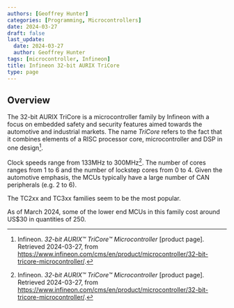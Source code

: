 ```yaml
---
authors: [Geoffrey Hunter]
categories: [Programming, Microcontrollers]
date: 2024-03-27
draft: false
last_update:
  date: 2024-03-27
  author: Geoffrey Hunter
tags: [microcontroller, Infineon]
title: Infineon 32-bit AURIX TriCore
type: page
---
```


<WarningIsNotes />

## Overview

The 32-bit AURIX TriCore is a microcontroller family by Infineon with a focus on embedded safety and security features aimed towards the automotive and industrial markets. The name _TriCore_ refers to the fact that it combines elements of a RISC processor core, microcontroller and DSP in one design[^infineon-32-bit-aurix-tricore-microcontroller].

Clock speeds range from 133MHz to 300MHz[^infineon-32-bit-aurix-tricore-microcontroller]. The number of cores ranges from 1 to 6 and the number of lockstep cores from 0 to 4. Given the automotive emphasis, the MCUs typically have a large number of CAN peripherals (e.g. 2 to 6).

The TC2xx and TC3xx families seem to be the most popular.

As of March 2024, some of the lower end MCUs in this family cost around US$30 in quantities of 250.

[^infineon-32-bit-aurix-tricore-microcontroller]: Infineon. _32-bit AURIX™ TriCore™ Microcontroller_ [product page]. Retrieved 2024-03-27, from https://www.infineon.com/cms/en/product/microcontroller/32-bit-tricore-microcontroller/.
